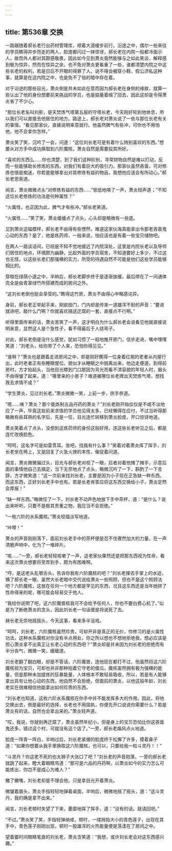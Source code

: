 ```yaml
---
---
---
```

title: 第536章 交换
---



一路跟随着郝长老行出药材管理库，顺着大道缓步前行，沿途之中，偶尔一些来往的学员瞧得并步而走的两人，脸庞都闪过一抹惊讶，郝长老在内院一般都冷面示人，故而外人都对其颇感敬畏，因此如今见到萧炎竟然能够与之如此笑谈，解释感到极为惊异，然而在惊异之余，也不免对萧炎更看重了一些，谁都清楚内院之中这些长老的权利，若是日后不开眼的得罪了人。说不得会被穿小鞋，假公济私这种事，就算是在这内院之中，也是免不了俗的暗中存在着。

对于沿途的那些目光，萧炎倒是并未如此在意而因为郝长老在身侧的缘故，就算一些认出了他的身份想要前来挑战的学员，也是掂量着缩了回去，因此这却是令得萧炎省了不少心。

“那位长老名叫刘影，是天焚炼气塔第五层的守塔长老，今天刚好轮到他休息，所以我们可以直接去他居住的地方。路途上，郝长老对萧炎说了一些与那位长老有关的事情。“看见那家伙，直接说明来意就行。他虽然脾气有些冲，可你也不用怕他，他不会拿你怎样。”

萧炎笑了笑，沉吟了一会，问道：“这位刘长老可是有着什么特别喜欢的东西。”想要从对方手中成功换取到六阶魔核，萧炎自然是需要投其所好。

“喜欢的东西么……你也清楚，到了我们这种阶别，寻常财物自然是难以打动，反而一些能够助长修炼的东西，对我们有着巨大的吸引力。那家伙虽然吝啬，可对修炼也很是痴迷，你若是能够拿出对其修炼有益的物品，我想他应该会有所动心。”郝长老思索道。

闻言，萧炎微微点头“对修炼有益的东西……”低低地喃了一声，萧炎轻声道；“不知这位长老修炼的功法是何种属性？”

“火属性，也正因为此，脾气才有些冲。”郝长老笑道。

“火属性……”笑了笑，萧炎缓缓点了点头，心头却是略微有一些底。

见到萧炎这幅模样，郝长老不由得有些愣然，难道这家伙海真能拿出令那老吝啬鬼心动的东西？是了，他是炼药师，一般来说，怕应该也是有着一些宝贝储物吧。

在两人一路谈话间，已经是不知不觉地接近了内院深处，这里是内院长老以及导师们居住的地点，环境颇为幽静，比起外面的学员宿舍，不知道要好上多少，不过这也无怪，以这些长老们那强横的实力，所受的待遇自然不可能是他们这些学员能够相比的。

穿梭在绿荫小道之中，半晌后，郝长老脚步终于是逐渐放缓，最后停在了一间通体完全是由青翠绿竹所搭建而成的房间之外。

“这刘长老倒也挺会享受的。”瞧得这竹房，萧炎不由得心中略感诧异。

身前，郝长老正举起手来，刚欲拍门，门内却是传来一道雄浑不耐的声音：“要进就进吧，敲什么门啊？你就喜欢搞这迂腐的一套，直接点不行啊。”

听得里面传来的话，萧炎苦笑了一声，这才明白为什么郝长老会说看见他就直接说明来意，显然这人是个急性子，看不得最后于人绕弯子。

对此，郝长老倒是没什么感觉，犹如习惯了一般地推开房门，信步走进，嘴中嘿嘿笑道：“刘老头，给你带了个人来，恐怕你得见见。”

“谁啊？”萧炎也是跟着走进房间之中，却是刚好瞧得一位身着红袍的老者从内屋行出，此时老者正有些睡眼惺忪，貌似才从睡眠之中脱离出来，他边走便道，到得前房时，方才抬起头，当他目光瞟到门口那因为背光而看不清容貌的年轻人时，眉头不由得皱了起来，道：“哪里来的小崽子？难道被哪位长老撵出天焚炼气塔，想找我去求情不成？”

“学生萧炎，见过刘长老。”萧炎微微一笑，上前一步，拱手恭道。

“嗯……咦？萧炎？那个能炼制五品丹药的萧炎？”刘长老刚开始仅仅是不咸不淡地应了一声，毕竟这些前来求情的学员他见得太多，已经懒得在应付，不过当听得那略微有些耳熟的名字后，先是一怔，目光连忙转移到萧炎脸庞，开口惊讶地道。

萧炎笑着点了点头，没想到这炼药师的身份这般好用，连这些长老听见之后，都是连忙改换脸色。

“呵呵，这名字可是如雷贯耳。坐吧，找我有什么事？”笑着对着萧炎挥了挥手，刘长老坐在椅上，又是回复了火急火燎的本性，催促着问道。

闻言，萧炎微微偏过头，目光与郝长老对视了一眼，后者对着他摊了摊手，示意后面的事情他自己去搞定，当下无奈地点了点头，略微沉吟了一下，斟酌了一下言辞，方才微笑道：“这一次前来找刘长老，主要是因为小子现在正急缺一种东西。而这东西，正好刘长老手中也有。若是长老肯答应将这东西交换给小子，萧炎定然会厚报！”

“缺一样东西。”略微怔了一下，刘长老不动声色地放下手中茶杯，道：“是什么？说出来听听。只要不是极其贵重之物，我应当不会拒绝。”

“一枚六阶的水系魔核。”萧炎轻描淡写地道。

“咔嚓！”

萧炎的声音刚刚落下，面前刘长老手中的茶杯便是忍不住骤然加大的力量，在一声清脆声响中，化为了一堆碎片。

“咳……”一旁，郝长老轻轻咳嗽了一声，这老家伙果然还是把那东西视为性命，看来这次萧炎想要将至弄到手，颇为有困难啊。

“哼，是这老头乱嚼舌头，告诉你我有六阶魔核的吧？”刘长老搽去手掌上的水迹，横了郝长老一眼，虽然大长老暗中交代说给萧炎一些照顾，但也不是这个照顾法吧？六阶魔核，这放在任何一个地方都是罕见的东西，况且这东西还是当年她拼了性命得来的呢，哪可能会轻易交于他人。

“我给你说明了吧，这六阶魔兽核我可不会给予任何人，你也不要白费心机了。”似是为了断绝萧炎的念头，因此刘长老一句话便是将说死了去。

赫长老无奈地摇摇头，今天这事，看来多半没戏。

“呵呵，刘长老，六阶魔核虽然珍贵，可却开非是真正的无价，你修习的是火属性功法，这种水系魔核对你没有半点用处，你之所以想也不想地拒绝我，想必应该是担心萧炎拿不出真正让长老心动的东西吧？”萧炎却是并未因为刘长老的拒绝而有半分丧气，微微一笑，缓缓道。

刘长老翻了翻白眼，却是不答话，六阶魔兽，连他现在都打不过，他虽然将这六阶魔核视为宝贝，可却也并非那种抱着它守老的傻瓜，魔核虽然拥有极为强横的能量，但是那种未加提炼的狂暴能量，人体根本不敢轻易吸收，所以，若是有人能够拿出具有让他心动的东西，他自然不会拒绝，但面前的萧炎，以他这般年龄，刘长老实在很难相信他能拿出如何珍贵的东西。

“刘长老也知道，这枚六阶水系魔核在你手中并不能发挥多大的作用，因此，将他交换出去，倒是最好的选择，长老也不用固执，你便先开口说说你需要什么？若是萧炎有的话，自然也会拿出来的。”萧炎轻声道。

“哎，我说，你就别再迂腐了，萧炎虽然年纪小，但是身上的宝贝恐怕比你这吝啬鬼还多，错过这个村，可就没有这个店了。”一旁，郝长老煽风点火地道。

脸庞一阵青一阵白，半响过后，刘长老紧绷的脸庞终于松懈了许多，摸着鼻子道：“如果你想要从我手里换取这六阶魔核，也可以，只要给我一粒斗灵丹！！”

“斗灵丹？你这老不死的也太狮子大张口了吧？”刘长老的声音刚落，一旁的郝长老就跳了起来，瞪大着眼睛骂道：“那可是六品的丹药啊，以萧炎如今的实力怎么可能炼出，你岂不是成心为难人？”

撇了撇嘴，刘长老却是不理会他，只是拿目光开着萧炎。

微皱着眉头，萧炎手指轻轻地弹着桌面，半响后，微微地摇了摇头，道：“这斗灵丹，我的确是拿不出来。”

闻言，刘长老顿时失望了下来，萎靡地挥了挥手，道：“没有的话。就请回吧。”

“不过。”萧炎笑了笑，手指轻弹纳戒，顿时，一缕拇指大小的青色莲子，出现在其手中，青色莲子刚刚出现，顿时一股雄浑的火热能量便是荡漾在了房间之中。

望着霎时间眼睛笔直的刘长老，萧炎含笑道：“我想，或许刘长老会对这东西感兴趣。”